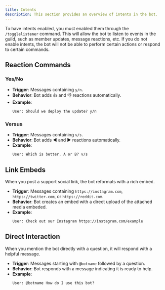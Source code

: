 ```yaml
---
title: Intents
description: This section provides an overview of intents in the bot.
---
```



<Note type="note" title="Note">
  To have intents enabled, you must enabled them through the <code>/togglelistener</code> command. This will allow the bot to listen to events in the guild, such as member updates, message reactions, etc. 
  If you do not enable intents, the bot will not be able to perform certain actions or respond to certain commands.
</Note>

## Reaction Commands
### Yes/No

- **Trigger**: Messages containing `y/n`.  
- **Behavior**: Bot adds 👍 and 👎 reactions automatically.  
- **Example**:  
  ```txt
  User: Should we deploy the update? y/n
  ```

### Versus
- **Trigger**: Messages containing `v/s`.
- **Behavior**: Bot adds ◀ and ▶ reactions automatically.
- **Example**:  
  ```txt
  User: Which is better, A or B? v/s
  ```

## Link Embeds

When you post a support social link, the bot reformats with a rich embed.
- **Trigger**: Messages containing `https://instagram.com`, `https://twitter.com`, or `https://reddit.com`.
- **Behavior**: Bot creates an embed with a direct upload of the attached media embeded.
- **Example**:  
  ```txt
  User: Check out our Instagram https://instagram.com/example
  ```
## Direct Interaction
When you mention the bot directly with a question, it will respond with a helpful message.
- **Trigger**: Messages starting with `@botname` followed by a question.
- **Behavior**: Bot responds with a message indicating it is ready to help.
- **Example**:  
  ```txt
  User: @botname How do I use this bot?
  ```



